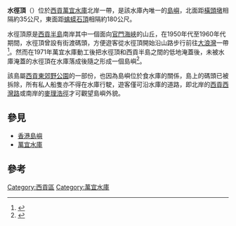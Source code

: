 {{Infobox Islands
|name = 水徑頂
|image name = 
|image caption = 
|location = [[香港|香港]]東部
|area = {{Convert|0.32|sqkm|acre|0}}
|highest mount = 水徑頂
|elevation= {{Convert|158|m|ft|0}}<ref>{{Cite web |url=http://trekandtrek.blogspot.hk/2012/11/18112012.html |title=【大枕蓋、橫頭墩】- 後記 (18.11.2012) |access-date=2015-09-14 |archive-date=2016-03-10 |archive-url=https://web.archive.org/web/20160310063126/http://trekandtrek.blogspot.hk/2012/11/18112012.html |dead-url=no }}</ref>
|Country heading = 地域
|country = {{HKG}}
|country admin divisions title = 分區
|country admin divisions = [[西貢區|西貢區]]
}}

'''水徑頂'''（{{lang-en|Shui Keng Teng}}）位於[[西貢區|西貢]][[萬宜水庫|萬宜水庫]]北岸一帶，是該水庫內唯一的[[島嶼|島嶼]]，北面距[[橫頭墩|橫頭墩]]相隔約35公尺，東面距[[蠄蟝石頂|蠄蟝石頂]]相隔約180公尺。

水徑頂原是[[西貢半島|西貢半島]]南岸其中一個面向[[官門海峽|官門海峽]]的山丘，在1950年代至1960年代期間，水徑頂曾設有街渡碼頭，方便遊客從水徑頂開始沿山路步行前往[[大浪灣|大浪灣]]一帶<ref>{{Cite web |url=http://trekandtrek.blogspot.hk/2012/11/18112012.html |title=【大枕蓋、橫頭墩】- 後記 (18.11.2012) |accessdate=2015-09-14 |archive-date=2016-03-10 |archive-url=https://web.archive.org/web/20160310063126/http://trekandtrek.blogspot.hk/2012/11/18112012.html |dead-url=no }}</ref>。然而在1971年萬宜水庫動工後把水徑頂和西貢半島之間的低地淹蓋後，未被水庫淹蓋的水徑頂在水庫落成後隨之形成一個島嶼<ref>{{Cite web |url=http://thehousenewsbloggers.net/2014/11/29/%E4%BF%9D%E8%A1%9B%E9%83%8A%E9%87%8E%E5%85%AC%E5%9C%92%E7%B3%BB%E5%88%97-%E6%93%BA%E9%A0%AD%E5%A2%A9%E3%80%81%E6%A9%AB%E9%A0%AD%E5%A2%A9%E3%80%81%E7%8D%A8%E5%AD%A4%E5%B1%B1-%E6%88%B4/ |title=保衛郊野公園系列 – 擺頭墩、橫頭墩、獨孤山/ 戴緻賢 |accessdate=2015-09-13 |archive-date=2015-03-16 |archive-url=https://web.archive.org/web/20150316031206/http://thehousenewsbloggers.net/2014/11/29/%e4%bf%9d%e8%a1%9b%e9%83%8a%e9%87%8e%e5%85%ac%e5%9c%92%e7%b3%bb%e5%88%97-%e6%93%ba%e9%a0%ad%e5%a2%a9%e3%80%81%e6%a9%ab%e9%a0%ad%e5%a2%a9%e3%80%81%e7%8d%a8%e5%ad%a4%e5%b1%b1-%e6%88%b4/ |dead-url=no }}</ref>。

該島屬[[西貢東郊野公園|西貢東郊野公園]]的一部份，也因為島嶼位於食水庫的關係，島上的碼頭已被拆除，所有私人船隻亦不得在水庫行駛，遊客僅可沿水庫的道路，即北岸的[[西貢區|西貢]][[西灣路|西灣路]]或南岸的[[麥理浩徑|麥理浩徑]]才可觀望島嶼外貌。

==參見==
*[[香港島嶼|香港島嶼]]
*[[萬宜水庫|萬宜水庫]]

==參考==
<references />

{{香港島嶼}}

[[Category:西貢區|Category:西貢區]]
[[Category:萬宜水庫|Category:萬宜水庫]]